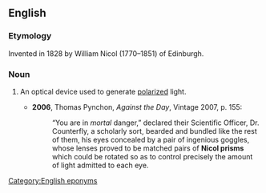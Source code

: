 ==English==
{{wikipedia}}

===Etymology===
Invented in 1828 by William Nicol (1770–1851) of Edinburgh.

===Noun===
{{en-noun}}

# {{lb|en|optics}} An optical device used to generate [[polarized]] light.
#* '''2006''', Thomas Pynchon, ''Against the Day'', Vintage 2007, p. 155:
#*: “You are in ''mortal'' danger,” declared their Scientific Officer, Dr. Counterfly, a scholarly sort, bearded and bundled like the rest of them, his eyes concealed by a pair of ingenious goggles, whose lenses proved to be matched pairs of '''Nicol prisms''' which could be rotated so as to control precisely the amount of light admitted to each eye.

[[Category:English eponyms]]